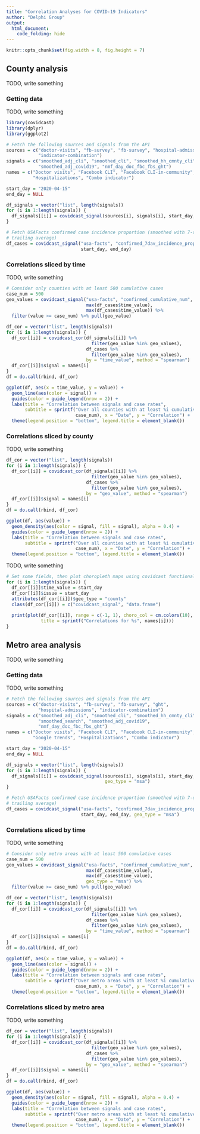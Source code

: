 ```yaml
---
title: "Correlation Analyses for COVID-19 Indicators"
author: "Delphi Group"
output:
  html_document:
    code_folding: hide
---
```


```r
knitr::opts_chunk$set(fig.width = 8, fig.height = 7)
```

## County analysis

TODO, write something

### Getting data 

TODO, write something

```r
library(covidcast)
library(dplyr)
library(ggplot2)

# Fetch the following sources and signals from the API 
sources = c("doctor-visits", "fb-survey", "fb-survey", "hospital-admissions", 
            "indicator-combination")
signals = c("smoothed_adj_cli", "smoothed_cli", "smoothed_hh_cmnty_cli", 
            "smoothed_adj_covid19", "nmf_day_doc_fbc_fbs_ght")
names = c("Doctor visits", "Facebook CLI", "Facebook CLI-in-community", 
          "Hospitalizations", "Combo indicator")

start_day = "2020-04-15"
end_day = NULL

df_signals = vector("list", length(signals))
for (i in 1:length(signals)) {
  df_signals[[i]] = covidcast_signal(sources[i], signals[i], start_day, end_day)
}

# Fetch USAFacts confirmed case incidence proportion (smoothed with 7-day 
# trailing average)
df_cases = covidcast_signal("usa-facts", "confirmed_7dav_incidence_prop",
                            start_day, end_day)
```

### Correlations sliced by time

TODO, write something

```r
# Consider only counties with at least 500 cumulative cases
case_num = 500
geo_values = covidcast_signal("usa-facts", "confirmed_cumulative_num",
                              max(df_cases$time_value), 
                              max(df_cases$time_value)) %>%
  filter(value >= case_num) %>% pull(geo_value)

df_cor = vector("list", length(signals))
for (i in 1:length(signals)) {
  df_cor[[i]] = covidcast_cor(df_signals[[i]] %>% 
                                filter(geo_value %in% geo_values), 
                              df_cases %>% 
                                filter(geo_value %in% geo_values), 
                              by = "time_value", method = "spearman")
  df_cor[[i]]$signal = names[i]
}
df = do.call(rbind, df_cor)

ggplot(df, aes(x = time_value, y = value)) +
  geom_line(aes(color = signal)) +
  guides(color = guide_legend(nrow = 2)) +
  labs(title = "Correlation between signals and case rates",
       subtitle = sprintf("Over all counties with at least %i cumulative cases",
                          case_num), x = "Date", y = "Correlation") +
  theme(legend.position = "bottom", legend.title = element_blank())
```

### Correlations sliced by county

TODO, write something

```r
df_cor = vector("list", length(signals))
for (i in 1:length(signals)) {
  df_cor[[i]] = covidcast_cor(df_signals[[i]] %>% 
                                filter(geo_value %in% geo_values), 
                              df_cases %>% 
                                filter(geo_value %in% geo_values), 
                              by = "geo_value", method = "spearman")
  df_cor[[i]]$signal = names[i]
}
df = do.call(rbind, df_cor)

ggplot(df, aes(value)) +
  geom_density(aes(color = signal, fill = signal), alpha = 0.4) +
  guides(color = guide_legend(nrow = 2)) +
  labs(title = "Correlation between signals and case rates",
       subtitle = sprintf("Over all counties with at least %i cumulative cases",
                          case_num), x = "Date", y = "Correlation") +
  theme(legend.position = "bottom", legend.title = element_blank())
```

TODO, write something

```r
# Set some fields, then plot choropleth maps using covidcast functionality
for (i in 1:length(signals)) {
  df_cor[[i]]$time_value = start_day
  df_cor[[i]]$issue = start_day
  attributes(df_cor[[i]])$geo_type = "county"
  class(df_cor[[i]]) = c("covidcast_signal", "data.frame")
  
  print(plot(df_cor[[i]], range = c(-1, 1), choro_col = cm.colors(10),
             title = sprintf("Correlations for %s", names[i])))
}
```

## Metro area analysis

TODO, write something

### Getting data 

TODO, write something

```r
# Fetch the following sources and signals from the API 
sources = c("doctor-visits", "fb-survey", "fb-survey", "ght",
            "hospital-admissions", "indicator-combination")
signals = c("smoothed_adj_cli", "smoothed_cli", "smoothed_hh_cmnty_cli", 
            "smoothed_search", "smoothed_adj_covid19", 
            "nmf_day_doc_fbc_fbs_ght")
names = c("Doctor visits", "Facebook CLI", "Facebook CLI-in-community", 
          "Google trends", "Hospitalizations", "Combo indicator")

start_day = "2020-04-15"
end_day = NULL

df_signals = vector("list", length(signals))
for (i in 1:length(signals)) {
  df_signals[[i]] = covidcast_signal(sources[i], signals[i], start_day, end_day,
                                     geo_type = "msa")
}

# Fetch USAFacts confirmed case incidence proportion (smoothed with 7-day
# trailing average)
df_cases = covidcast_signal("usa-facts", "confirmed_7dav_incidence_prop",
                            start_day, end_day, geo_type = "msa")
```

### Correlations sliced by time

TODO, write something

```r
# Consider only metro areas with at least 500 cumulative cases
case_num = 500
geo_values = covidcast_signal("usa-facts", "confirmed_cumulative_num",
                              max(df_cases$time_value), 
                              max(df_cases$time_value), 
                              geo_type = "msa") %>%
  filter(value >= case_num) %>% pull(geo_value)

df_cor = vector("list", length(signals))
for (i in 1:length(signals)) {
  df_cor[[i]] = covidcast_cor(df_signals[[i]] %>% 
                                filter(geo_value %in% geo_values), 
                              df_cases %>% 
                                filter(geo_value %in% geo_values), 
                              by = "time_value", method = "spearman")
  df_cor[[i]]$signal = names[i]
}
df = do.call(rbind, df_cor)

ggplot(df, aes(x = time_value, y = value)) +
  geom_line(aes(color = signal)) +
  guides(color = guide_legend(nrow = 2)) +
  labs(title = "Correlation between signals and case rates",
       subtitle = sprintf("Over metro areas with at least %i cumulative cases",
                          case_num), x = "Date", y = "Correlation") +
  theme(legend.position = "bottom", legend.title = element_blank())
```

### Correlations sliced by metro area

TODO, write something

```r
df_cor = vector("list", length(signals))
for (i in 1:length(signals)) {
  df_cor[[i]] = covidcast_cor(df_signals[[i]] %>% 
                                filter(geo_value %in% geo_values), 
                              df_cases %>% 
                                filter(geo_value %in% geo_values), 
                              by = "geo_value", method = "spearman")
  df_cor[[i]]$signal = names[i]
}
df = do.call(rbind, df_cor)

ggplot(df, aes(value)) +
  geom_density(aes(color = signal, fill = signal), alpha = 0.4) +
  guides(color = guide_legend(nrow = 2)) +
  labs(title = "Correlation between signals and case rates",
       subtitle = sprintf("Over metro areas with at least %i cumulative cases",
                          case_num), x = "Date", y = "Correlation") +
  theme(legend.position = "bottom", legend.title = element_blank())
```